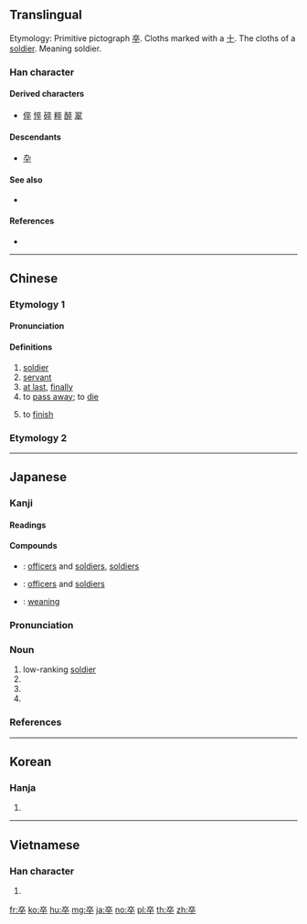 {{also|卆}}
==Translingual==
{{stroke order|type=animate}}
Etymology: Primitive pictograph [[卒]]. Cloths marked with a [[十]]. The cloths of a [[soldier]]. Meaning soldier.{{Han etyl}}

===Han character===
{{Han char|rn=24|rad=十|as=06|sn=8|four=00408|canj=YOOJ|ids=⿱𠅃十}}

====Derived characters====
* [[倅]] [[悴]] [[碎]] [[粹]] [[醉]] [[翠]]

====Descendants====
* [[卆]]

====See also====
* {{l|mul|雜}} <!-- graphically similar -->

====References====
* {{Han ref|kx=0156.280|dkj=02740|dj=0356.190|hdz=10063.020|uh=5352|ud=21330|bh=A8F2|bd=43250}}

----

==Chinese==

===Etymology 1===
{{zh-forms}}

====Pronunciation====
{{zh-pron
|m=zú
|c=zeot1
|mc=y
|oc=y
|ma=
|cat=n,adv,v
}}

====Definitions====
{{zh-hanzi}}

# [[soldier]]
# [[servant]]
# [[at last]], [[finally]]
# to [[pass away]]; to [[die]]
#: {{zh-x|卒 於 1992 年|'''die''' in 1992}}
# to [[finish]]

===Etymology 2===
{{zh-see|猝|v}}

----

==Japanese==

===Kanji===
{{ja-kanji|grade=4|rs=十06}}

====Readings====
{{ja-readings|goon=[[そち]] (sochi)|kanon=[[そつ]] (sotsu)|kun=[[にわか]] (niwaka), [[おわる]] (owaru), [[ついに]] (tsuini)}}

====Compounds====
{{der-top|Compounds}}
* {{ja-r|士卒|しそつ}}: [[officers]] and [[soldiers]], [[soldiers]]
* {{ja-r|将卒|しょうそつ}}: [[officers]] and [[soldiers]]
* {{ja-r|卒乳|そつにゅう}}: [[weaning]]
{{der-bottom}}

{{ja-kanjitab|そつ|yomi=o}}

===Pronunciation===
{{ja-pron|yomi=kanon|そつ|acc=1|acc_ref=DJR}}

===Noun===
{{ja-noun|そつ}}

# low-ranking [[soldier]]
# {{abbreviation of|卒業|lang=ja}}
# {{abbreviation of|卒族|lang=ja}}
# {{abbreviation of|卒去|lang=ja}}

===References===
<references/>

----

==Korean==

===Hanja===
{{ko-hanja|hangeul=졸|rv=jol|mr=chol}}

# {{defn|lang=ko|sort=十06}}

----

==Vietnamese==

===Han character===
{{vi-hantu|[[tốt]], [[chốt]]|rs=十06}}

# {{defn|lang=vi|sort=十06}}

[[fr:卒]]
[[ko:卒]]
[[hu:卒]]
[[mg:卒]]
[[ja:卒]]
[[no:卒]]
[[pl:卒]]
[[th:卒]]
[[zh:卒]]